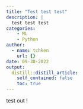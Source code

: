 ```yaml
---
title: "Test test test"
description: |
  test test test 
categories:
    - ML
    - Python
author:
  - name: tchken
    url: {}
date: 09-30-2022
output:
  distill::distill_article:
    self_contained: false
    toc: true
---
```


test out ! 
